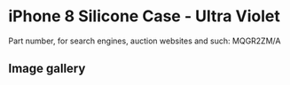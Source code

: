 # iPhone 8 Silicone Case - Ultra Violet

Part number, for search engines, auction websites and such: MQGR2ZM/A

## Image gallery

<div style={{ width: "768px" }}>
  <GalleryComponent
    images={[
      {
        original: "/everysource/MQGR2",
        thumbnail: "/everypreview/MQGR2",
      },
      {
        original: "/everysource/MQGR2_AV1_GOLD",
        thumbnail: "/everypreview/MQGR2_AV1_GOLD",
      },
      {
        original: "/everysource/MQGR2_AV1_SILVER",
        thumbnail: "/everypreview/MQGR2_AV1_SILVER",
      },
      {
        original: "/everysource/MQGR2_AV1_SPACE_GRAY",
        thumbnail: "/everypreview/MQGR2_AV1_SPACE_GRAY",
      },
      {
        original: "/everysource/MQGR2_AV2",
        thumbnail: "/everypreview/MQGR2_AV2",
      }
    ]}
  />
</div>
